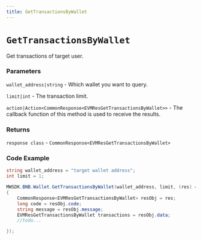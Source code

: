 ```yaml
---
title: GetTransactionsByWallet
---
```


# `GetTransactionsByWallet`

Get transactions of target user.
### Parameters
`wallet_address|string` - Which wallet you want to query.

`limit|int` - The transaction limit.

`action|Action<CommonResponse<EVMResGetTransactionsByWallet>>` - The callback function of this method is used to receive the results.

### Returns
`response class` - `CommonResponse<EVMResGetTransactionsByWallet>`

### Code Example
```csharp
string wallet_address = "target wallet address";
int limit = 1;

MWSDK.BNB.Wallet.GetTransactionsByWallet(wallet_address, limit, (res) =>
{
    CommonResponse<EVMResGetTransactionsByWallet> resObj = res;
    long code = resObj.code;
    string message = resObj.message;
    EVMResGetTransactionsByWallet transactions = resObj.data;
    //todo...

});
```